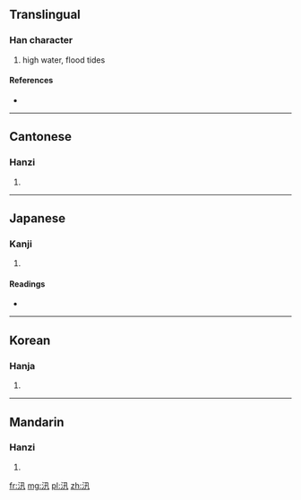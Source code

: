 ==Translingual==

===Han character===
{{Han char|rn=85|rad=水|as=03|sn=6|four=3711<sub>0</sub>|canj=水弓十 (ENJ)}}

# high water, flood tides

====References====
* {{Han ref|kx=0605.160|dkj=17135|dj=0999.070|hdz=31554.070|uh=6C5B|ud=27739|bh=A6C4|bd=42692}}

----

==Cantonese==

===Hanzi===
{{yue-hanzi|jyut=|y=seun3}}

# {{defn|Cantonese|sort=水03}}

----

==Japanese==

===Kanji===
{{ja-kanji|grade=|rs=水03}}

# {{defn|Japanese|sort=水03}}

====Readings====
* {{ja-readings|on=[[しん]] (shin), [[さん]] (san), [[しゃ]] (sha)|kun=[[そそぐ]] (sosogu)}}

----

==Korean==

===Hanja===
{{ko-hanja|hangeul=신|eumhun=|rv=sin|mr=sin|y=sin}}

# {{defn|Korean|sort=水03}}

----

==Mandarin==

===Hanzi===
{{cmn-hanzi|pin=[[chè]] ([[che4]]), [[tuó]] ([[tuo2]]), [[xùn]] ([[xun4]])|wg=ch'e<sup>4</sup>, t'o<sup>2</sup>, hsün<sup>4</sup>}}

# {{defn|Mandarin|sort=水03}}

[[fr:汛]]
[[mg:汛]]
[[pl:汛]]
[[zh:汛]]